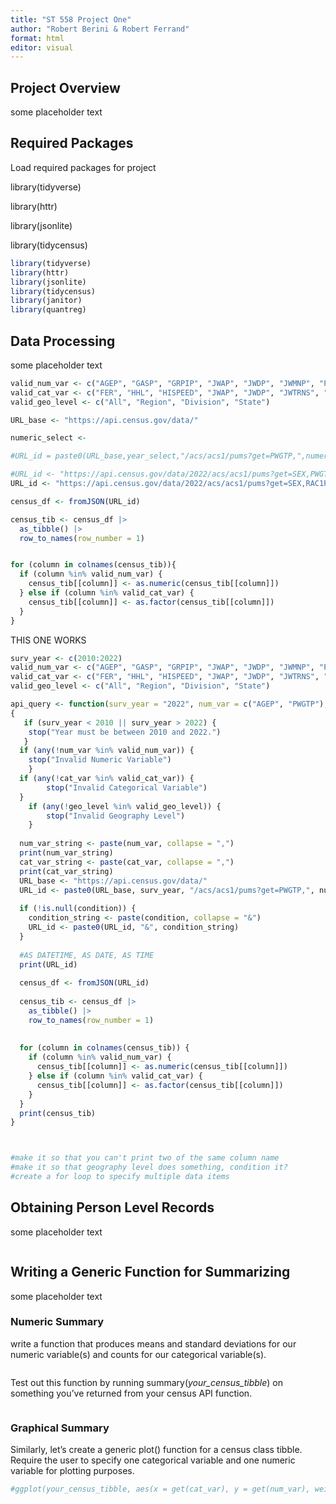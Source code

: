 ```yaml
---
title: "ST 558 Project One"
author: "Robert Berini & Robert Ferrand"
format: html
editor: visual
---
```


## Project Overview

some placeholder text

## Required Packages

Load required packages for project

library(tidyverse)

library(httr)

library(jsonlite)

library(tidycensus)

```r
library(tidyverse)
library(httr)
library(jsonlite)
library(tidycensus)
library(janitor)
library(quantreg)
```

## Data Processing

some placeholder text

```r
valid_num_var <- c("AGEP", "GASP", "GRPIP", "JWAP", "JWDP", "JWMNP", "PWGTP")
valid_cat_var <- c("FER", "HHL", "HISPEED", "JWAP", "JWDP", "JWTRNS", "SCH", "SCHL", "SEX")
valid_geo_level <- c("All", "Region", "Division", "State")

URL_base <- "https://api.census.gov/data/"

numeric_select <- 

#URL_id = paste0(URL_base,year_select,"/acs/acs1/pums?get=PWGTP,",numeric_select,",",cat_select)

#URL_id <- "https://api.census.gov/data/2022/acs/acs1/pums?get=SEX,PWGTP&SCHL=24"
URL_id <- "https://api.census.gov/data/2022/acs/acs1/pums?get=SEX,RAC1P&AGEP=30&for=division:9"

census_df <- fromJSON(URL_id)

census_tib <- census_df |>
  as_tibble() |>
  row_to_names(row_number = 1)


for (column in colnames(census_tib)){
  if (column %in% valid_num_var) {
    census_tib[[column]] <- as.numeric(census_tib[[column]])
  } else if (column %in% valid_cat_var) {
    census_tib[[column]] <- as.factor(census_tib[[column]])
  }
}
```

THIS ONE WORKS

```r
surv_year <- c(2010:2022)
valid_num_var <- c("AGEP", "GASP", "GRPIP", "JWAP", "JWDP", "JWMNP", "PWGTP")
valid_cat_var <- c("FER", "HHL", "HISPEED", "JWAP", "JWDP", "JWTRNS", "SCH", "SCHL", "SEX")
valid_geo_level <- c("All", "Region", "Division", "State")

api_query <- function(surv_year = "2022", num_var = c("AGEP", "PWGTP"), cat_var = "SEX", geo_level = "All", condition = NULL)
{
   if (surv_year < 2010 || surv_year > 2022) {
    stop("Year must be between 2010 and 2022.")
   }
  if (any(!num_var %in% valid_num_var)) {
    stop("Invalid Numeric Variable")
    }
  if (any(!cat_var %in% valid_cat_var)) {
        stop("Invalid Categorical Variable")
  }
    if (any(!geo_level %in% valid_geo_level)) {
        stop("Invalid Geography Level")
    }
  
  num_var_string <- paste(num_var, collapse = ",")
  print(num_var_string)
  cat_var_string <- paste(cat_var, collapse = ",")
  print(cat_var_string)
  URL_base <- "https://api.census.gov/data/"
  URL_id <- paste0(URL_base, surv_year, "/acs/acs1/pums?get=PWGTP,", num_var_string, ",", cat_var_string)
  
  if (!is.null(condition)) {
    condition_string <- paste(condition, collapse = "&")
    URL_id <- paste0(URL_id, "&", condition_string)
  }
  
  #AS DATETIME, AS DATE, AS TIME
  print(URL_id)
  
  census_df <- fromJSON(URL_id)
  
  census_tib <- census_df |>
    as_tibble() |>
    row_to_names(row_number = 1)
  
  
  for (column in colnames(census_tib)) {
    if (column %in% valid_num_var) {
      census_tib[[column]] <- as.numeric(census_tib[[column]])
    } else if (column %in% valid_cat_var) {
      census_tib[[column]] <- as.factor(census_tib[[column]])
    }
  }
  print(census_tib)
}



#make it so that you can't print two of the same column name
#make it so that geography level does something, condition it?
#create a for loop to specify multiple data items
```

## Obtaining Person Level Records

some placeholder text

```r

```

## Writing a Generic Function for Summarizing

some placeholder text

### Numeric Summary

write a function that produces means and standard deviations for our numeric variable(s) and counts for our categorical variable(s).

```r

```

Test out this function by running summary(*your_census_tibble*) on something you've returned from your census API function.

```r

```

### Graphical Summary

Similarly, let's create a generic plot() function for a census class tibble. Require the user to specify one categorical variable and one numeric variable for plotting purposes.

```r

#ggplot(your_census_tibble, aes(x = get(cat_var), y = get(num_var), weight = PWGTP)) + geom_boxplot()
```

